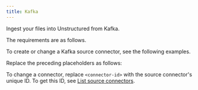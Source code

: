 ```yaml
---
title: Kafka
---
```


Ingest your files into Unstructured from Kafka.

The requirements are as follows.


<KafkaPrerequisites />

To create or change a Kafka source connector, see the following examples.


<CodeGroup>
    <KafkaAPIRESTCreate />
    <KafkaAPIRESTChange />
</CodeGroup>

Replace the preceding placeholders as follows:


<KafkaAPIPlaceholders />

To change a connector, replace `<connector-id>` with the source connector's unique ID. 
To get this ID, see [List source connectors](/platform/api/overview#list-source-connectors).